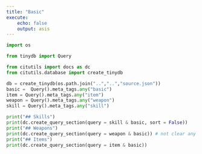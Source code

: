 ```yaml
---
title: "Basic"
execute:
    echo: false
    output: asis
---
```


```python
import os

from tinydb import Query

from citutils import docs as dc
from citutils.database import create_tinydb

db = create_tinydb(os.path.join("..","..","source.json"))
basic =  Query().meta_tags.any("basic")
item = Query().meta_tags.any("item")
weapon = Query().meta_tags.any("weapon")
skill = Query().meta_tags.any("skill")

print("## Skills")
print(dc.create_query_section(query = skill & basic, sort = False))
print("## Weapons")
print(dc.create_query_section(query = weapon & basic)) # not clear any of it should be sorted??
print("## Items")
print(dc.create_query_section(query = item & basic))

```